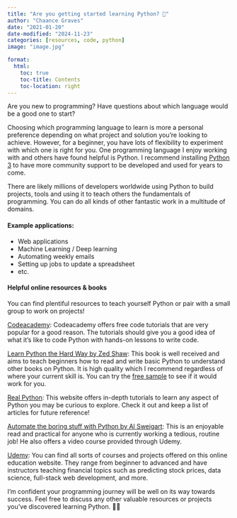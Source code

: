 ```yaml
---
title: "Are you getting started learning Python? 🐍"
author: "Chaance Graves"
date: "2021-01-20"
date-modified: "2024-11-23"
categories: [resources, code, python]
image: "image.jpg"

format: 
  html:
    toc: true
    toc-title: Contents
    toc-location: right
---
```


Are you new to programming? Have questions about which language would be a good one to start?

Choosing which programming language to learn is more a personal preference depending on what project and solution you're looking to achieve. However, for a beginner, you have lots of flexibility to experiment with which one is right for you. One programming language I enjoy working with and others have found helpful is Python. I recommend installing [Python 3](https://www.python.org/downloads/) to have more community support to be developed and used for years to come.

There are likely millions of developers worldwide using Python to build projects, tools and using it to teach others the fundamentals of programming. You can do all kinds of other fantastic work in a multitude of domains.

#### Example applications:

* Web applications
* Machine Learning / Deep learning
* Automating weekly emails
* Setting up jobs to update a spreadsheet
* etc.

#### Helpful online resources & books

You can find plentiful resources to teach yourself Python or pair with a small group to work on projects!

[Codeacademy](https://www.codecademy.com/learn/learn-python-3): Codeacademy offers free code tutorials that are very popular for a good reason. The tutorials should give you a good idea of what it's like to code Python with hands-on lessons to write code.

[Learn Python the Hard Way by Zed Shaw](https://learncodethehardway.org/python/):  This book is well received and aims to teach beginners how to read and write basic Python to understand other books on Python. It is high quality which I recommend regardless of where your current skill is. You can try the [free sample](https://learnpythonthehardway.org/python3/) to see if it would work for you.

[Real Python](https://realpython.com/): This website offers in-depth tutorials to learn any aspect of Python you may be curious to explore. Check it out and keep a list of articles for future reference!

[Automate the boring stuff with Python by Al Sweigart](https://automatetheboringstuff.com/): This is an enjoyable read and practical for anyone who is currently working a tedious, routine job! He also offers a video course provided through Udemy.

[Udemy](https://www.udemy.com/topic/python/free/): You can find all sorts of courses and projects offered on this online education website. They range from beginner to advanced and have instructors teaching financial topics such as predicting stock prices, data science, full-stack web development, and more.

I'm confident your programming journey will be well on its way towards success. Feel free to discuss any other valuable resources or projects you've discovered learning Python. 👌🏾
